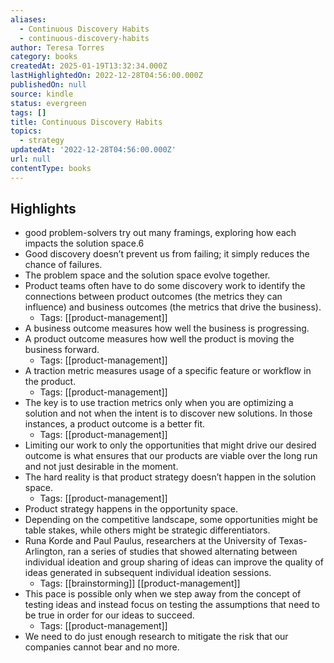 ```yaml
---
aliases:
  - Continuous Discovery Habits
  - continuous-discovery-habits
author: Teresa Torres
category: books
createdAt: 2025-01-19T13:32:34.000Z
lastHighlightedOn: 2022-12-28T04:56:00.000Z
publishedOn: null
source: kindle
status: evergreen
tags: []
title: Continuous Discovery Habits
topics:
  - strategy
updatedAt: '2022-12-28T04:56:00.000Z'
url: null
contentType: books
---
```

## Highlights

- good problem-solvers try out many framings, exploring how each impacts the solution space.6
- Good discovery doesn’t prevent us from failing; it simply reduces the chance of failures.
- The problem space and the solution space evolve together.
- Product teams often have to do some discovery work to identify the connections between product outcomes (the metrics they can influence) and business outcomes (the metrics that drive the business).
  - Tags: [[product-management]]
- A business outcome measures how well the business is progressing.
- A product outcome measures how well the product is moving the business forward.
  - Tags: [[product-management]]
- A traction metric measures usage of a specific feature or workflow in the product.
  - Tags: [[product-management]]
- The key is to use traction metrics only when you are optimizing a solution and not when the intent is to discover new solutions. In those instances, a product outcome is a better fit.
  - Tags: [[product-management]]
- Limiting our work to only the opportunities that might drive our desired outcome is what ensures that our products are viable over the long run and not just desirable in the moment.
- The hard reality is that product strategy doesn’t happen in the solution space.
  - Tags: [[product-management]]
- Product strategy happens in the opportunity space.
- Depending on the competitive landscape, some opportunities might be table stakes, while others might be strategic differentiators.
- Runa Korde and Paul Paulus, researchers at the University of Texas-Arlington, ran a series of studies that showed alternating between individual ideation and group sharing of ideas can improve the quality of ideas generated in subsequent individual ideation sessions.
  - Tags: [[brainstorming]] [[product-management]]
- This pace is possible only when we step away from the concept of testing ideas and instead focus on testing the assumptions that need to be true in order for our ideas to succeed.
  - Tags: [[product-management]]
- We need to do just enough research to mitigate the risk that our companies cannot bear and no more.
